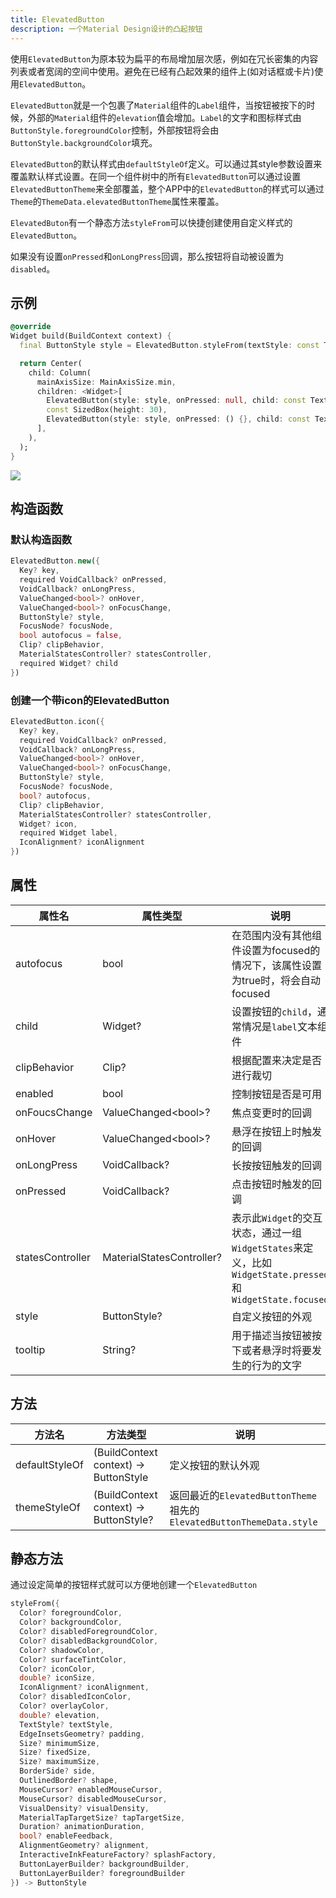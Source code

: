 ```yaml
---
title: ElevatedButton
description: 一个Material Design设计的凸起按钮
---
```


使用`ElevatedButton`为原本较为扁平的布局增加层次感，例如在冗长密集的内容列表或者宽阔的空间中使用。避免在已经有凸起效果的组件上(如对话框或卡片)使用`ElevatedButton`。

`ElevatedButton`就是一个包裹了`Material`组件的`Label`组件，当按钮被按下的时候，外部的`Material`组件的`elevation`值会增加。`Label`的文字和图标样式由`ButtonStyle.foregroundColor`控制，外部按钮将会由`ButtonStyle.backgroundColor`填充。

`ElevatedButton`的默认样式由`defaultStyleOf`定义。可以通过其style参数设置来覆盖默认样式设置。在同一个组件树中的所有`ElevatedButton`可以通过设置`ElevatedButtonTheme`来全部覆盖，整个APP中的`ElevatedButton`的样式可以通过`Theme`的`ThemeData.elevatedButtonTheme`属性来覆盖。

`ElevatedButon`有一个静态方法`styleFrom`可以快捷创建使用自定义样式的`ElevatedButton`。

如果没有设置`onPressed`和`onLongPress`回调，那么按钮将自动被设置为`disabled`。


## 示例
```dart
@override
Widget build(BuildContext context) {
  final ButtonStyle style = ElevatedButton.styleFrom(textStyle: const TextStyle(fontSize: 20));

  return Center(
    child: Column(
      mainAxisSize: MainAxisSize.min,
      children: <Widget>[
        ElevatedButton(style: style, onPressed: null, child: const Text('Disabled')),
        const SizedBox(height: 30),
        ElevatedButton(style: style, onPressed: () {}, child: const Text('Enabled')),
      ],
    ),
  );
}
```

![](/images/flutter_elevated_button_01.png)


## 构造函数
### 默认构造函数
```dart
ElevatedButton.new({
  Key? key,
  required VoidCallback? onPressed,
  VoidCallback? onLongPress,
  ValueChanged<bool>? onHover,
  ValueChanged<bool>? onFocusChange,
  ButtonStyle? style,
  FocusNode? focusNode,
  bool autofocus = false,
  Clip? clipBehavior,
  MaterialStatesController? statesController,
  required Widget? child
})
```

### 创建一个带icon的ElevatedButton
```dart
ElevatedButton.icon({
  Key? key,
  required VoidCallback? onPressed,
  VoidCallback? onLongPress,
  ValueChanged<bool>? onHover,
  ValueChanged<bool>? onFocusChange,
  ButtonStyle? style,
  FocusNode? focusNode,
  bool? autofocus,
  Clip? clipBehavior,
  MaterialStatesController? statesController,
  Widget? icon,
  required Widget label,
  IconAlignment? iconAlignment
})
```

## 属性
| 属性名 |  属性类型 |  说明  |
|-------|---------|--------|
| autofocus |  bool |  在范围内没有其他组件设置为focused的情况下，该属性设置为true时，将会自动focused |
| child | Widget? | 设置按钮的`child`，通常情况是`label`文本组件 |
| clipBehavior | Clip?  | 根据配置来决定是否进行裁切 |
| enabled |  bool |  控制按钮是否是可用 |
| onFoucsChange |  ValueChanged\<bool\>? |  焦点变更时的回调 |
| onHover |  ValueChanged\<bool\>? | 悬浮在按钮上时触发的回调 |
| onLongPress | VoidCallback? |  长按按钮触发的回调 |
| onPressed |  VoidCallback? | 点击按钮时触发的回调 |
| statesController | MaterialStatesController? |  表示此`Widget`的交互状态，通过一组`WidgetStates`来定义，比如`WidgetState.pressed`和`WidgetState.focused` |
| style | ButtonStyle? | 自定义按钮的外观 |
| tooltip | String? |  用于描述当按钮被按下或者悬浮时将要发生的行为的文字  |



## 方法
| 方法名 | 方法类型 |  说明 | 
|-------|---------|-------|
|defaultStyleOf| (BuildContext context) -> ButtonStyle | 定义按钮的默认外观 |
|themeStyleOf| (BuildContext context) -> ButtonStyle? | 返回最近的`ElevatedButtonTheme`祖先的`ElevatedButtonThemeData.style` |


## 静态方法
通过设定简单的按钮样式就可以方便地创建一个`ElevatedButton`
```dart
styleFrom({
  Color? foregroundColor,
  Color? backgroundColor,
  Color? disabledForegroundColor,
  Color? disabledBackgroundColor,
  Color? shadowColor,
  Color? surfaceTintColor,
  Color? iconColor,
  double? iconSize,
  IconAlignment? iconAlignment,
  Color? disabledIconColor,
  Color? overlayColor,
  double? elevation,
  TextStyle? textStyle,
  EdgeInsetsGeometry? padding,
  Size? minimumSize,
  Size? fixedSize,
  Size? maximumSize,
  BorderSide? side,
  OutlinedBorder? shape,
  MouseCursor? enabledMouseCursor,
  MouseCursor? disabledMouseCursor,
  VisualDensity? visualDensity,
  MaterialTapTargetSize? tapTargetSize,
  Duration? animationDuration,
  bool? enableFeedback,
  AlignmentGeometry? alignment,
  InteractiveInkFeatureFactory? splashFactory,
  ButtonLayerBuilder? backgroundBuilder,
  ButtonLayerBuilder? foregroundBuilder
}) -> ButtonStyle
```
